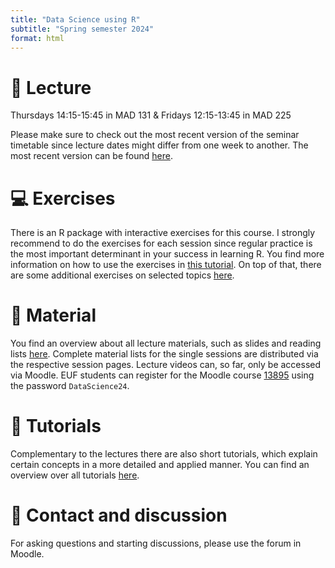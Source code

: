 ```yaml
---
title: "Data Science using R"
subtitle: "Spring semester 2024"
format: html
---
```


<!---
::: {.callout-important collapse=false}
## 📢 Important

(12/03/2023)

- [🗓️ Week 01 lecture material](/2024Spring/weeks/week01/page.qmd) is now available!

:::

--->

# 📍 Lecture

Thursdays 14:15-15:45 in MAD 131 &
Fridays 12:15-13:45 in MAD 225

Please make sure to check out the most recent version of the seminar timetable 
since lecture dates might differ from one week to another. 
The most recent version can be found [here](/2024Spring/material/timetable.qmd).

# 💻 Exercises

There is an R package with interactive exercises for this course.
I strongly recommend to do the exercises for each session since regular 
practice is the most important determinant in your success in learning R.
You find more information on how to use the exercises in 
[this tutorial](/2024Spring/tutorials/using-exercises/).
On top of that, there are some additional exercises on selected topics
[here](/2024Spring/exercises.qmd).

# 📂 Material

You find an overview about all lecture materials, such as slides and
reading lists [here](/2024Spring/material/).
Complete material lists for the single sessions are distributed via the 
respective session pages.
Lecture videos can, so far, only be accessed via Moodle. EUF students can
register for the Moodle course
[13895](https://elearning.uni-flensburg.de/moodle/course/view.php?id=13895) 
using the password `DataScience24`.

# 📖 Tutorials

Complementary to the lectures there are also short tutorials, 
which explain certain concepts in a more detailed and applied manner.
You can find an overview over all tutorials [here](/2024Spring/tutorials.qmd).

# 💌 Contact and discussion

For asking questions and starting discussions, please use the forum in Moodle.

<!---
# 💻 Class Groups

::: {style="display:inline-block;width: 28.5%;border-style: dotted;border-width: 1px;border-color: &quot;#fefefe&quot;; margin:1%;padding:1.5%;background-color:#fafafa"}
**Group 01**

- 📆 Mondays
- ⌚ 09:00 - 10:30
- 📍 
- 🧑‍🏫 _TA_NAME_
:::

::: {style="display:inline-block;width: 28.5%;border-style: dotted;border-width: 1px;border-color: &quot;#fefefe&quot;; margin:1%;padding:1.5%;background-color:#fafafa"}
**Group 02**

            
- 📆 Mondays
- ⌚ 10:30 - 12:00
- 📍 
- 🧑‍🏫 _TA_NAME_
            
:::

::: {style="display:inline-block;width: 28.5%;border-style: dotted;border-width: 1px;border-color: &quot;#fefefe&quot;; margin:1%;padding:1.5%;background-color:#fafafa"}
**Group 03**

- 📆 Fridays
- ⌚ 16:00 - 17:30
- 📍 
- 🧑‍🏫 _TA_NAME_
:::

--->
